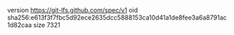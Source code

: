 version https://git-lfs.github.com/spec/v1
oid sha256:e613f3f7fbc5d92ece2635dcc5888153ca10d41a1de8fee3a6a8791ac1d82caa
size 7321
